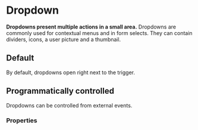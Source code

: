 # Dropdown

**Dropdowns present multiple actions in a small area.**
Dropdowns are commonly used for contextual menus and in form selects. They can contain dividers, icons, a user picture and a thumbnail.

## Default

By default, dropdowns open right next to the trigger.

<DemoBlock demo="default" engine={props.engine} withThemeSwitcher />

## Programmatically controlled

Dropdowns can be controlled from external events.

<DemoBlock demo="target" engine={props.engine} withThemeSwitcher />

### Properties

<PropTable component="Dropdown" />
